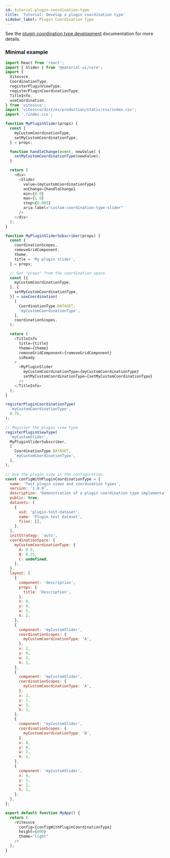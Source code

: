 ```yaml
---
id: tutorial-plugin-coordination-type
title: 'Tutorial: Develop a plugin coordination type'
sidebar_label: Plugin Coordination Type
---
```


See the [plugin coordination type development](https://github.com/vitessce/vitessce/blob/main/dev-docs/plugin-view-types.md) documentation for more details.

### Minimal example

```js
import React from 'react';
import { Slider } from '@material-ui/core';
import {
  Vitessce,
  CoordinationType,
  registerPluginViewType,
  registerPluginCoordinationType,
  TitleInfo,
  useCoordination,
} from 'vitessce';
import 'vitessce/dist/es/production/static/css/index.css';
import './index.css';

function MyPluginSlider(props) {
  const {
    myCustomCoordinationType,
    setMyCustomCoordinationType,
  } = props;

  function handleChange(event, newValue) {
    setMyCustomCoordinationType(newValue);
  }

  return (
    <div>
      <Slider
        value={myCustomCoordinationType}
        onChange={handleChange}
        min={0.0}
        max={1.0}
        step={0.005}
        aria-label="custom-coordination-type-slider"
      />
    </div>
  );
}

function MyPluginSliderSubscriber(props) {
  const {
    coordinationScopes,
    removeGridComponent,
    theme,
    title = 'My plugin slider',
  } = props;

  // Get "props" from the coordination space.
  const [{
    myCustomCoordinationType,
  }, {
    setMyCustomCoordinationType,
  }] = useCoordination(
    [
      CoordinationType.DATASET,
      'myCustomCoordinationType',
    ],
    coordinationScopes,
  );

  return (
    <TitleInfo
      title={title}
      theme={theme}
      removeGridComponent={removeGridComponent}
      isReady
    >
      <MyPluginSlider
        myCustomCoordinationType={myCustomCoordinationType}
        setMyCustomCoordinationType={setMyCustomCoordinationType}
      />
    </TitleInfo>
  );
}

registerPluginCoordinationType(
  'myCustomCoordinationType',
  0.75,
);

// Register the plugin view type.
registerPluginViewType(
  'myCustomSlider',
  MyPluginSliderSubscriber,
  [
    CoordinationType.DATASET,
    'myCustomCoordinationType',
  ],
);

// Use the plugin view in the configuration.
const configWithPluginCoordinationType = {
  name: 'Test plugin views and coordination types',
  version: '1.0.9',
  description: 'Demonstration of a plugin coordination type implementation. The left sliders should be coordinated, while the right sliders are independent.',
  public: true,
  datasets: [
    {
      uid: 'plugin-test-dataset',
      name: 'Plugin test dataset',
      files: [],
    },
  ],
  initStrategy: 'auto',
  coordinationSpace: {
    myCustomCoordinationType: {
      A: 0.5,
      B: 0.25,
      C: undefined,
    },
  },
  layout: [
    {
      component: 'description',
      props: {
        title: 'Description',
      },
      x: 0,
      y: 0,
      w: 2,
      h: 2,
    },
    {
      component: 'myCustomSlider',
      coordinationScopes: {
        myCustomCoordinationType: 'A',
      },
      x: 2,
      y: 0,
      w: 2,
      h: 1,
    },
    {
      component: 'myCustomSlider',
      coordinationScopes: {
        myCustomCoordinationType: 'A',
      },
      x: 2,
      y: 1,
      w: 2,
      h: 1,
    },
    {
      component: 'myCustomSlider',
      coordinationScopes: {
        myCustomCoordinationType: 'B',
      },
      x: 4,
      y: 0,
      w: 2,
      h: 1,
    },
    {
      component: 'myCustomSlider',
      x: 4,
      y: 1,
      w: 2,
      h: 1,
    },
  ],
};

export default function MyApp() {
  return (
    <Vitessce
      config={configWithPluginCoordinationType}
      height={800}
      theme="light"
    />
  );
}
```

